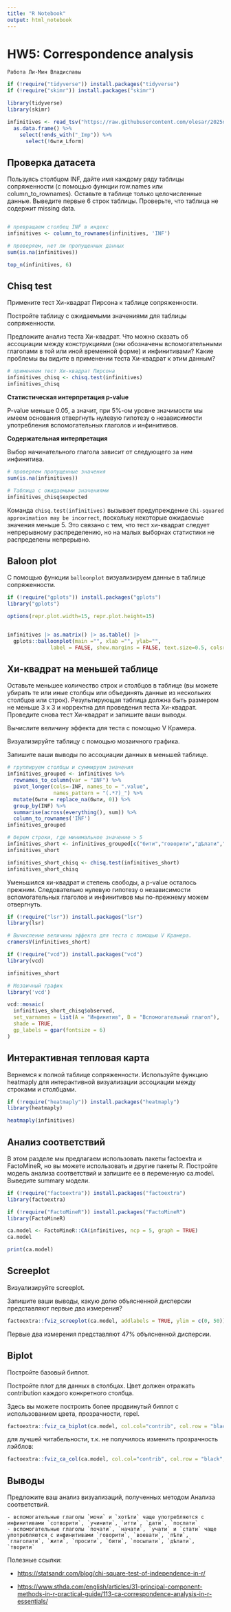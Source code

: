 ---
title: "R Notebook"
output: html_notebook
---

# HW5: Correspondence analysis

```         
Работа Ли-Мин Владиславы
```

```{r}
if (!require("tidyverse")) install.packages("tidyverse")
if (!require("skimr")) install.packages("skimr")

library(tidyverse)
library(skimr)

infinitives <- read_tsv("https://raw.githubusercontent.com/olesar/2025dav4compling/refs/heads/main/data/PeriphrasticFutureMidRussian.txt", col_names = TRUE) %>%
  as.data.frame() %>%
    select(!ends_with("_Imp")) %>%
      select(!быти_Lform)

```

## Проверка датасета

Пользуясь столбцом INF, дайте имя каждому ряду таблицы сопряженности (с помощью функции row.names или column_to_rownames). Оставьте в таблице только целочисленные данные. Выведите первые 6 строк таблицы. Проверьте, что таблица не содержит missing data.

```{r}
```

```{r}
# превращаем столбец INF в индекс
infinitives <- column_to_rownames(infinitives, 'INF')

# проверяем, нет ли пропущенных данных
sum(is.na(infinitives))

top_n(infinitives, 6)
```

## Chisq test

Примените тест Хи-квадрат Пирсона к таблице сопряженности.

Постройте таблицу с ожидаемыми значениями для таблицы сопряженности.

Предложите анализ теста Хи-квадрат. Что можно сказать об ассоциации между конструкциями (они обозначены вспомогательными глаголами в той или иной временной форме) и инфинитивами? Какие проблемы вы видите в применении теста Хи-квадрат к этим данным?

```{r}
# применяем тест Хи-квадрат Пирсона
infinitives_chisq <- chisq.test(infinitives)
infinitives_chisq
```

**Статистическая интерпретация p-value**

P-value меньше 0.05, а значит, при 5%-ом уровне значимости мы имеем основания отвергнуть нулевую гипотезу о независимости употребления вспомогательных глаголов и инфинитивов.

**Содержательная интерпретация**

Выбор начинательного глагола зависит от следующего за ним инфинитива.

```{r}
# проверяем пропущенные значения
sum(is.na(infinitives))

# Таблица с ожидаемыми значениями
infinitives_chisq$expected
```

Команда `chisq.test(infinitives)` вызывает предупреждение `Chi-squared approximation may be incorrect`, поскольку некоторые ожидаемые значения меньше 5. Это связано с тем, что тест хи-квадрат следует непрерывному распределению, но на малых выборках статистики не распределены непрерывно.

## Baloon plot

С помощью функции `balloonplot` визуализируем данные в таблице сопряженности.

```{r}
if (!require("gplots")) install.packages("gplots")
library("gplots")

options(repr.plot.width=15, repr.plot.height=15)


infinitives |> as.matrix() |> as.table() |>
  gplots::balloonplot(main ="", xlab ="", ylab="",
              label = FALSE, show.margins = FALSE, text.size=0.5, colsrt=45, colmar=3, rowmar=3)
```

## Хи-квадрат на меньшей таблице

Оставьте меньшее количество строк и столбцов в таблице (вы можете убирать те или иные столбцы или объединять данные из нескольких столбцов или строк). Результирующая таблица должна быть размером не меньше 3 x 3 и корректна для проведения теста Хи-квадрат. Проведите снова тест Хи-квадрат и запишите ваши выводы.

Вычислите величину эффекта для теста с помощью V Крамера.

Визуализируйте таблицу с помощью мозаичного графика.

Запишите ваши выводы по ассоциации данных в меньшей таблице.

```{r}
# группируем столбцы и суммируем значения
infinitives_grouped <- infinitives %>%
  rownames_to_column(var = "INF") %>%
  pivot_longer(cols=-INF, names_to = ".value",
               names_pattern = "(.*?)_") %>%
  mutate(быти = replace_na(быти, 0)) %>%
  group_by(INF) %>%
  summarise(across(everything(), sum)) %>%
  column_to_rownames('INF')
infinitives_grouped

# берем строки, где минимальное значение > 5
infinitives_short <- infinitives_grouped[c("бити","говорити","дѣлати","жити"),c("быти","начати","почати","стати","учати","хотѣти")]
infinitives_short

infinitives_short_chisq <- chisq.test(infinitives_short)
infinitives_short_chisq

```

Уменьшился хи-квадрат и степень свободы, а p-value осталось прежним. Следовательно нулевую гипотезу о независимости вспомогательных глаголов и инфинитивов мы по-прежнему можем отвергнуть.

```{r}
if (!require("lsr")) install.packages("lsr")
library(lsr)

# Вычисление величины эффекта для теста с помощью V Крамера.
cramersV(infinitives_short)

if (!require("vcd")) install.packages("vcd")
library(vcd)

infinitives_short

# Мозаичный график
library('vcd')

vcd::mosaic(
  infinitives_short_chisq$observed,
  set_varnames = list(A = "Инфинитив", B = "Вспомогательный глагол"),
  shade = TRUE,
  gp_labels = gpar(fontsize = 6)
)
```

## Интерактивная тепловая карта

Вернемся к полной таблице сопряженности. Используйте функцию heatmaply для интерактивной визуализации ассоциации между строками и столбцами.

```{r}
if (!require("heatmaply")) install.packages("heatmaply")
library(heatmaply)
```

```{r}
heatmaply(infinitives)
```

## Анализ соответствий

В этом разделе мы предлагаем использовать пакеты factoextra и FactoMineR, но вы можете использовать и другие пакеты R. Постройте модель анализа соответствий и запишите ее в переменную ca.model. Выведите summary модели.

```{r}
if (!require("factoextra")) install.packages("factoextra")
library(factoextra)

if (!require("FactoMineR")) install.packages("FactoMineR")
library(FactoMineR)
```

```{r}
ca.model <- FactoMineR::CA(infinitives, ncp = 5, graph = TRUE)
ca.model
```

```{r}
print(ca.model)
```

## Screeplot

Визуализируйте screeplot.

Запишите ваши выводы, какую долю объясненной дисперсии представляют первые два измерения?

```{r}
factoextra::fviz_screeplot(ca.model, addlabels = TRUE, ylim = c(0, 50))
```

Первые два измерения представляют 47% объясненной дисперсии.

## Biplot

Постройте базовый биплот.

Постройте плот для данных в столбцах. Цвет должен отражать сontribution каждого конкретного столбца.

Здесь вы можете построить более продвинутый биплот с использованием цвета, прозрачности, repel.

```{r}
factoextra::fviz_ca_biplot(ca.model, col.col="contrib", col.row = "black", gradient.cols = c("#00AFBB", "#E7B800", "#FC4E07"), repel = TRUE, alpha.col=1, alpha.row=0.3)

```

для лучшей читабельности, т.к. не получилось изменить прозрачность лэйблов:

```{r}

factoextra::fviz_ca_col(ca.model, col.col="contrib", col.row = "black", gradient.cols = c("#00AFBB", "#E7B800", "#FC4E07"), repel = TRUE, alpha.col=1, alpha.row=0.3)

```

## Выводы

Предложите ваш анализ визуализаций, полученных методом Анализа соответствий.

```         
- вспомогательные глаголы `мочи` и `хотѣти` чаще употребляются с инфинитивами `сотворити`, `учинити`, `итти`, `дати`, `послати`
- вспомогательные глаголы `почати`, `начати`, `учати` и `стати` чаще употребляются с инфинитивами `говорити`, `воевати`, `пѣти`, `глаголати`, `жити`, `просити`, `бити`, `посылати`, `дѣлати`, `творити`
```

Полезные ссылки:

-   <https://statsandr.com/blog/chi-square-test-of-independence-in-r/>

-   <https://www.sthda.com/english/articles/31-principal-component-methods-in-r-practical-guide/113-ca-correspondence-analysis-in-r-essentials/>
